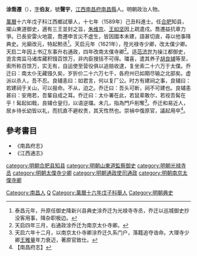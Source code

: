 {{noteTA
|1=zh-hans:涂; zh-hant:涂;
|2=涂
}}
'''涂喬遷'''（{{bd|1550年||1632年|}}），[[表字|字]]'''伯友'''，號'''聲宇'''，[[江西|江西]][[南昌府|南昌府]][[南昌縣|南昌縣]]人。明朝政治人物。

[[萬曆|萬曆]]十六年戊子科江西鄉試舉人，十七年（1589年）己丑科進士。任[[合肥|合肥]]知县，擢山東道御史，適有三王並封之旨，[[朱维京|朱维京]]、[[王如坚|王如坚]]因上疏遣戍。喬遷益抗章力爭。已長安雷火地震，喬遷申言災不虚生，皆因國本未建，語甚切直，尋以他事降典史。光廟改元，特起勲丞<ref>泰昌元年，升原任御史降新兴县典史涂乔迁为光禄寺寺丞，乔迁以巡城御史抄没客用事，降杂职极边。</ref>。天启元年（1621年），陞光禄寺少卿，改太僕少卿。天启二年因上书辽东事升右通政，四年改南太僕寺卿<ref>天启四年三月，右通政涂乔迁为南京太仆寺卿。</ref>。适[[范济世|范济世]]为操江都御史，诡言南监马诸库藏积镪百馀万，非内臣搜括不可得。璫喜，遣其养子[[胡良辅|胡良辅]]等至，索所称百馀万，实无有，自运使至营役俱以追赔收逮，复坐索二十六万于太僕。乔迁曰：南太仆无藏镪久矣，岁折价二十六万七千，各府州已如期尽输之北部矣。虚派以杀人，吾不忍。良辅恚曰：如君言，何以复厂公。时方有建祠之事，良辅曰：若建祠于关山，可以报命。不从，迫之。乔迁曰：吾头可断，祠不可建也。良辅恚甚曰：安用若，吾輩自成之耳。乔迁曰：太仆署在此，若鼠辈敢尔，若视吾髯在乎！髯起如戟，良辅仓皇归，以语逆璫。未几，指為門戶削奪<ref>天启六年十二月，以南京太仆寺卿涂乔迁久系门户，落籍追夺诰命。大理寺少卿[[王雅量|王雅量]]年力衰迈，著原官致仕。</ref>。乔迁和易近人，居乡待长幼皆以礼，而抗直不避权贵，其天性然也。崇禎中復原官，議起用卒<ref>【南昌府志】</ref>。

== 參考書目 ==
{{reflist}}
*《南昌府志》
*《江西通志》

{{萬曆十七年己丑科殿試金榜}}
{{DEFAULTSORT:Tu涂}}
[[category:明朝合肥县知县|category:明朝合肥县知县]]
[[category:明朝山東道監察御史|category:明朝山東道監察御史]]
[[category:明朝光禄寺丞|category:明朝光禄寺丞]]
[[category:明朝太僕寺少卿|category:明朝太僕寺少卿]]
[[category:明朝通政使司通政|category:明朝通政使司通政]]
[[category:明朝南京太僕寺卿|category:明朝南京太僕寺卿]]
[[Category:南昌人|Category:南昌人]]
[[Category:涂姓|Q]]
[[Category:萬曆十六年戊子科舉人|Category:萬曆十六年戊子科舉人]]
[[Category:明朝典史|Category:明朝典史]]